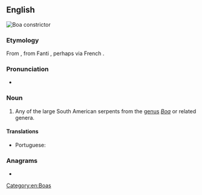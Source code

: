 ==English==
[[File:Boa constrictor (2).jpg|thumb|Boa constrictor]]
{{wikipedia|Boa constrictor}}
{{wikispecies|Boa}}

===Etymology===
From {{etyl|srn|en}} {{m|srn|abóma}}, from Fanti {{der|en|ak|aboma||large constricting snake}}, perhaps via French {{m|fr|aboma}}.

===Pronunciation===
* {{a|US}} {{IPA|/əˈboʊ.mə/|lang=en}}

===Noun===
{{en-noun}}

# Any of the large South American serpents from the [[genus]] ''[[Boa]]'' or related genera.

====Translations====
{{trans-top|any of several large South American serpents}}
* Portuguese: {{t|pt|aboma|f}}
{{trans-mid}}
{{trans-bottom}}

===Anagrams===
* {{l|en|Obama}}

[[Category:en:Boas]]